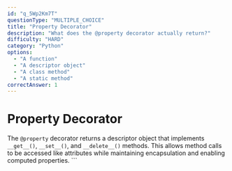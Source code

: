```yaml
---
id: "q_5Wp2Km7T"
questionType: "MULTIPLE_CHOICE"
title: "Property Decorator"
description: "What does the @property decorator actually return?"
difficulty: "HARD"
category: "Python"
options:
  - "A function"
  - "A descriptor object"
  - "A class method"
  - "A static method"
correctAnswer: 1
---
```


# Property Decorator

The `@property` decorator returns a descriptor object that implements `__get__()`, `__set__()`, and `__delete__()` methods. This allows method calls to be accessed like attributes while maintaining encapsulation and enabling computed properties.
\`\`\`
